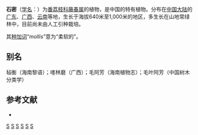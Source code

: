 {{distinguish|石蜜}}
{{Speciesbox
| genus = Alphonsea
| species = mollis
| authority = Dunn, 1903
}}

'''石密'''（[[学名|学名]]：{{lang|la|''Alphonsea mollis''}}）为[[番荔枝科|番荔枝科]][[藤春属|藤春属]]的植物，是中国的特有植物。分布在[[中国大陆|中国大陆]]的[[广东|广东]]、[[广西|广西]]、[[云南|云南]]等地，生长于海拔640米至1,000米的地区，多生长在山地常绿林中，目前尚未由人工引种栽培。

其[[种加词|种加词]]“''mollis ''”意为“柔软的”。

== 别名 ==
毡衡（海南黎语）；嚜林磨（广西）；毛阿芳（海南植物志）；毛叶阿芳（中国树木分类学）

== 参考文献 ==
<div class="references-small">
* {{cite web| url =http://www.bioinfo.cn/db05/KmzwSpecies.php?action=view&id=604| title =石密| work =《中国高等植物数据库全库》| publisher =中国科学院微生物研究所| author =昆明植物研究所| accessdate =2009-02-21| deadurl =yes| archiveurl =https://web.archive.org/web/20160305030419/http://www.bioinfo.cn/db05/KmzwSpecies.php?action=view&id=604| archivedate =2016-03-05}}
</div>
{{Taxonbar|from=Q11839124}}

[[Category:藤春属|S]]
[[Category:中国特有植物|S]]
[[Category:广东植物|S]]
[[Category:广西植物|S]]
[[Category:云南植物|S]]
[[Category:1903年描述的植物|S]]


{{植物小作品}}